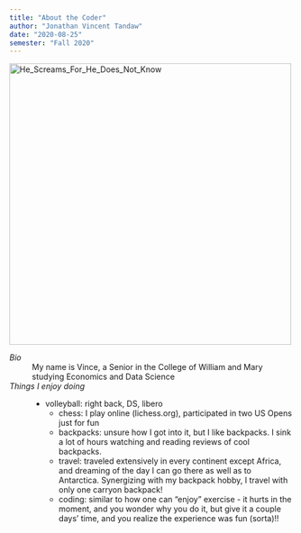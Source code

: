 ```yaml
---
title: "About the Coder"
author: "Jonathan Vincent Tandaw"
date: "2020-08-25"
semester: "Fall 2020"
---
```

![](https://i.kym-cdn.com/photos/images/original/001/511/537/e08.png "He_Screams_For_He_Does_Not_Know"){width=500 height=500}

*Bio*
: My name is Vince, a Senior in the College of William and Mary studying Economics and Data Science

*Things I enjoy doing*
: - volleyball: right back, DS, libero
  - chess: I play online (lichess.org), participated in two US Opens just for fun
  - backpacks: unsure how I got into it, but I like backpacks. I sink a lot of hours watching and reading reviews of cool backpacks.
  - travel: traveled extensively in every continent except Africa, and dreaming of the day I can go there as well as to Antarctica.
  Synergizing with my backpack hobby, I travel with only one carryon backpack!
  - coding: similar to how one can "enjoy" exercise - it hurts in the moment, and you wonder why you do it, but give it a couple days' time,
  and you realize the experience was fun (sorta)!!             